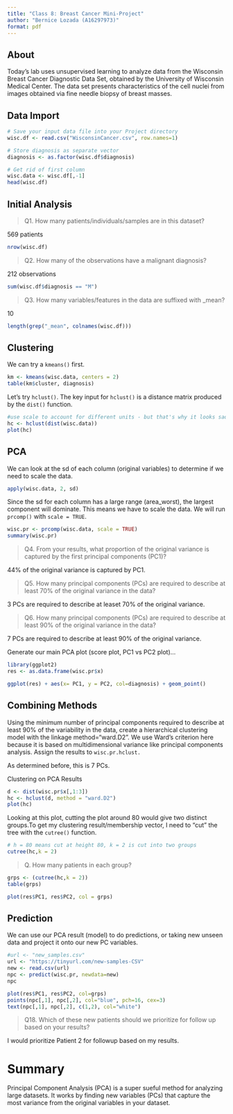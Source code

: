 ```yaml
---
title: "Class 8: Breast Cancer Mini-Project"
author: "Bernice Lozada (A16297973)"
format: pdf
---
```

## About
Today's lab uses unsupervised learning to analyze data from the Wisconsin Breast Cancer Diagnostic Data Set, obtained by the University of Wisconsin Medical Center. The data set presents characteristics of the cell nuclei from images obtained via fine needle biopsy of breast masses.

## Data Import

```r
# Save your input data file into your Project directory
wisc.df <- read.csv("WisconsinCancer.csv", row.names=1)

# Store diagnosis as separate vector
diagnosis <- as.factor(wisc.df$diagnosis)

# Get rid of first column
wisc.data <- wisc.df[,-1]
head(wisc.df)
```

## Initial Analysis

> Q1. How many patients/individuals/samples are in this dataset?

569 patients

```r
nrow(wisc.df)
```

> Q2. How many of the observations have a malignant diagnosis?

212 observations
```r
sum(wisc.df$diagnosis == "M")
```

> Q3. How many variables/features in the data are suffixed with _mean?

10 

```r
length(grep("_mean", colnames(wisc.df)))
```


## Clustering

We can try a `kmeans()` first.

```r
km <- kmeans(wisc.data, centers = 2)
table(km$cluster, diagnosis)

```
Let's try `hclust()`. The key input for `hclust()` is a distance matrix produced by the `dist()` function. 

```r
#use scale to account for different units - but that's why it looks sad :(
hc <- hclust(dist(wisc.data))
plot(hc)
```


## PCA

We can look at the sd of each column (original variables) to determine if we need to scale the data.
```r
apply(wisc.data, 2, sd)

```

Since the sd for each column has a large range (area_worst), the largest component will dominate. This means we have to scale the data. We will run `prcomp()` with `scale = TRUE`.

```r
wisc.pr <- prcomp(wisc.data, scale = TRUE)
summary(wisc.pr)

```
> Q4. From your results, what proportion of the original variance is captured by the first principal components (PC1)?

44% of the original variance is captured by PC1. 

> Q5. How many principal components (PCs) are required to describe at least 70% of the original variance in the data?

3 PCs are required to describe at leaset 70% of the original variance. 

> Q6. How many principal components (PCs) are required to describe at least 90% of the original variance in the data?

7 PCs are required to describe at least 90% of the original variance. 

Generate our main PCA plot (score plot, PC1 vs PC2 plot)...
```r
library(ggplot2)
res <- as.data.frame(wisc.pr$x)

ggplot(res) + aes(x= PC1, y = PC2, col=diagnosis) + geom_point()
```

## Combining Methods

Using the minimum number of principal components required to describe at least 90% of the variability in the data, create a hierarchical clustering model with the linkage method="ward.D2". We use Ward’s criterion here because it is based on multidimensional variance like principal components analysis. Assign the results to `wisc.pr.hclust.`

As determined before, this is 7 PCs.

Clustering on PCA Results
```r
d <- dist(wisc.pr$x[,1:3])
hc <- hclust(d, method = "ward.D2")
plot(hc)
```

Looking at this plot, cutting the plot around 80 would give two distinct groups.To get my clustering result/membership vector, I need to "cut" the tree with the `cutree()` function.

```r
# h = 80 means cut at height 80, k = 2 is cut into two groups
cutree(hc,k = 2)
```
> Q. How many patients in each group?

```r

grps <- (cutree(hc,k = 2))
table(grps)
```

```r
plot(res$PC1, res$PC2, col = grps)
```

## Prediction

We can use our PCA result (model) to do predictions, or taking new unseen data and project it onto our new PC variables. 

```r
#url <- "new_samples.csv"
url <- "https://tinyurl.com/new-samples-CSV"
new <- read.csv(url)
npc <- predict(wisc.pr, newdata=new)
npc
```

```r
plot(res$PC1, res$PC2, col=grps)
points(npc[,1], npc[,2], col="blue", pch=16, cex=3)
text(npc[,1], npc[,2], c(1,2), col="white")
```

> Q18. Which of these new patients should we prioritize for follow up based on your results?

I would prioritize Patient 2 for followup based on my results.

# Summary

Principal Component Analysis (PCA) is a super sueful method for analyzing large datasets. It works by finding new variables (PCs) that capture the most variance from the original variables in your dataset. 